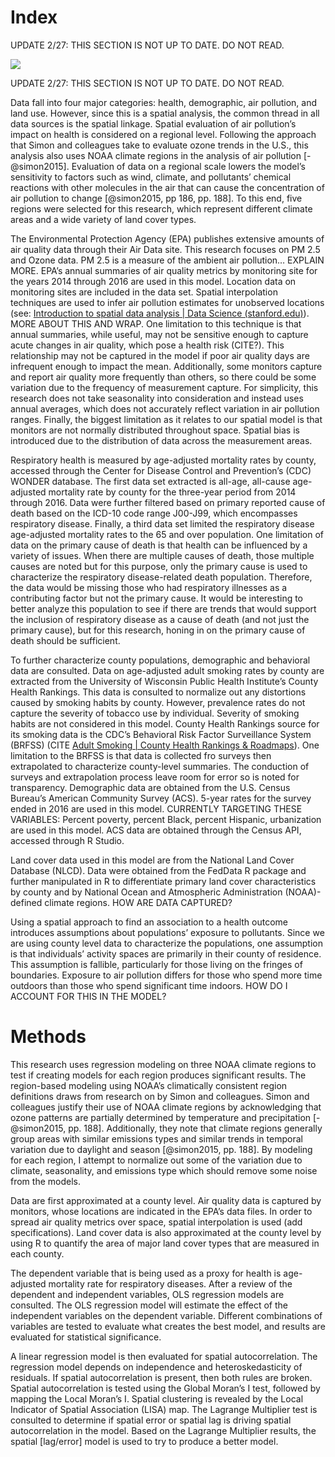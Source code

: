 # Index {.unnumbered}

UPDATE 2/27: THIS SECTION IS NOT UP TO DATE. DO NOT READ.

![](data%20summary.png)

UPDATE 2/27: THIS SECTION IS NOT UP TO DATE. DO NOT READ.

Data fall into four major categories: health, demographic, air pollution, and land use. However, since this is a spatial analysis, the common thread in all data sources is the spatial linkage. Spatial evaluation of air pollution's impact on health is considered on a regional level. Following the approach that Simon and colleagues take to evaluate ozone trends in the U.S., this analysis also uses NOAA climate regions in the analysis of air pollution [-@simon2015]. Evaluation of data on a regional scale lowers the model's sensitivity to factors such as wind, climate, and pollutants' chemical reactions with other molecules in the air that can cause the concentration of air pollution to change [@simon2015, pp 186, pp. 188]. To this end, five regions were selected for this research, which represent different climate areas and a wide variety of land cover types.

The Environmental Protection Agency (EPA) publishes extensive amounts of air quality data through their Air Data site. This research focuses on PM 2.5 and Ozone data. PM 2.5 is a measure of the ambient air pollution... EXPLAIN MORE. EPA's annual summaries of air quality metrics by monitoring site for the years 2014 through 2016 are used in this model. Location data on monitoring sites are included in the data set. Spatial interpolation techniques are used to infer air pollution estimates for unobserved locations (see: [Introduction to spatial data analysis \| Data Science (stanford.edu)](https://datascience.stanford.edu/news/introduction-spatial-data-analysis)). MORE ABOUT THIS AND WRAP. One limitation to this technique is that annual summaries, while useful, may not be sensitive enough to capture acute changes in air quality, which pose a health risk (CITE?). This relationship may not be captured in the model if poor air quality days are infrequent enough to impact the mean. Additionally, some monitors capture and report air quality more frequently than others, so there could be some variation due to the frequency of measurement capture. For simplicity, this research does not take seasonality into consideration and instead uses annual averages, which does not accurately reflect variation in air pollution ranges. Finally, the biggest limitation as it relates to our spatial model is that monitors are not normally distributed throughout space. Spatial bias is introduced due to the distribution of data across the measurement areas.

Respiratory health is measured by age-adjusted mortality rates by county, accessed through the Center for Disease Control and Prevention's (CDC) WONDER database. The first data set extracted is all-age, all-cause age-adjusted mortality rate by county for the three-year period from 2014 through 2016. Data were further filtered based on primary reported cause of death based on the ICD-10 code range J00-J99, which encompasses respiratory disease. Finally, a third data set limited the respiratory disease age-adjusted mortality rates to the 65 and over population. One limitation of data on the primary cause of death is that health can be influenced by a variety of issues. When there are multiple causes of death, those multiple causes are noted but for this purpose, only the primary cause is used to characterize the respiratory disease-related death population. Therefore, the data would be missing those who had respiratory illnesses as a contributing factor but not the primary cause. It would be interesting to better analyze this population to see if there are trends that would support the inclusion of respiratory disease as a cause of death (and not just the primary cause), but for this research, honing in on the primary cause of death should be sufficient.

To further characterize county populations, demographic and behavioral data are consulted. Data on age-adjusted adult smoking rates by county are extracted from the University of Wisconsin Public Health Institute's County Health Rankings. This data is consulted to normalize out any distortions caused by smoking habits by county. However, prevalence rates do not capture the severity of tobacco use by individual. Severity of smoking habits are not considered in this model. County Health Rankings source for its smoking data is the CDC's Behavioral Risk Factor Surveillance System (BRFSS) (CITE [Adult Smoking \| County Health Rankings & Roadmaps](https://www.countyhealthrankings.org/explore-health-rankings/county-health-rankings-model/health-factors/health-behaviors/tobacco-use/adult-smoking?year=2022)). One limitation to the BRFSS is that data is collected fro surveys then extrapolated to characterize county-level summaries. The conduction of surveys and extrapolation process leave room for error so is noted for transparency. Demographic data are obtained from the U.S. Census Bureau's American Community Survey (ACS). 5-year rates for the survey ended in 2016 are used in this model. CURRENTLY TARGETING THESE VARIABLES: Percent poverty, percent Black, percent Hispanic, urbanization are used in this model. ACS data are obtained through the Census API, accessed through R Studio.

Land cover data used in this model are from the National Land Cover Database (NLCD). Data were obtained from the FedData R package and further manipulated in R to differentiate primary land cover characteristics by county and by National Ocean and Atmospheric Administration (NOAA)-defined climate regions. HOW ARE DATA CAPTURED?

Using a spatial approach to find an association to a health outcome introduces assumptions about populations' exposure to pollutants. Since we are using county level data to characterize the populations, one assumption is that individuals' activity spaces are primarily in their county of residence. This assumption is fallible, particularly for those living on the fringes of boundaries. Exposure to air pollution differs for those who spend more time outdoors than those who spend significant time indoors. HOW DO I ACCOUNT FOR THIS IN THE MODEL?

# Methods {.unnumbered}

This research uses regression modeling on three NOAA climate regions to test if creating models for each region produces significant results. The region-based modeling using NOAA's climatically consistent region definitions draws from research on by Simon and colleagues. Simon and colleagues justify their use of NOAA climate regions by acknowledging that ozone patterns are partially determined by temperature and precipitation [-@simon2015, pp. 188]. Additionally, they note that climate regions generally group areas with similar emissions types and similar trends in temporal variation due to daylight and season [@simon2015, pp. 188]. By modeling for each region, I attempt to normalize out some of the variation due to climate, seasonality, and emissions type which should remove some noise from the models.

Data are first approximated at a county level. Air quality data is captured by monitors, whose locations are indicated in the EPA's data files. In order to spread air quality metrics over space, spatial interpolation is used (add specifications). Land cover data is also approximated at the county level by using R to quantify the area of major land cover types that are measured in each county.

The dependent variable that is being used as a proxy for health is age-adjusted mortality rate for respiratory diseases. After a review of the dependent and independent variables, OLS regression models are consulted. The OLS regression model will estimate the effect of the independent variables on the dependent variable. Different combinations of variables are tested to evaluate what creates the best model, and results are evaluated for statistical significance.

A linear regression model is then evaluated for spatial autocorrelation. The regression model depends on independence and heteroskedasticity of residuals. If spatial autocorrelation is present, then both rules are broken. Spatial autocorrelation is tested using the Global Moran's I test, followed by mapping the Local Moran's I. Spatial clustering is revealed by the Local Indicator of Spatial Association (LISA) map. The Lagrange Multiplier test is consulted to determine if spatial error or spatial lag is driving spatial autocorrelation in the model. Based on the Lagrange Multiplier results, the spatial \[lag/error\] model is used to try to produce a better model.
